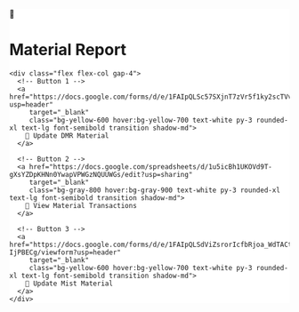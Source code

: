 <!DOCTYPE html>
<html lang="en">
<head>
  <meta charset="UTF-8" />
  <meta name="viewport" content="width=device-width, initial-scale=1.0" />
  <title>Material Report</title>
  <script src="https://cdn.tailwindcss.com"></script>
  <style>
    body {
      background-image: url('https://images.unsplash.com/photo-1581091012184-7a0e6c16dfec'); /* Optional background */
      background-size: cover;
      background-position: center;
    }
    .bg-overlay {
      background-color: rgba(255, 255, 255, 0.9);
    }
  </style>
</head>
<body class="min-h-screen flex items-center justify-center p-4">

  <div class="bg-overlay shadow-2xl rounded-2xl p-8 max-w-md w-full text-center border-4 border-yellow-500">
    <div class="text-yellow-600 text-5xl mb-2">🚧</div>
    <h1 class="text-3xl font-extrabold mb-6 text-gray-800">Material Report</h1>
    
    <div class="flex flex-col gap-4">
      <!-- Button 1 -->
      <a href="https://docs.google.com/forms/d/e/1FAIpQLSc57SXjnT7zVr5f1ky2scTVvHBB01pvFfxG153RezDfW9SqXg/viewform?usp=header" 
         target="_blank"
         class="bg-yellow-600 hover:bg-yellow-700 text-white py-3 rounded-xl text-lg font-semibold transition shadow-md">
        📝 Update DMR Material
      </a>
      
      <!-- Button 2 -->
      <a href="https://docs.google.com/spreadsheets/d/1u5icBh1UKOVd9T-gXsYZDpKHNn0YwapVPWGzNQUUWGs/edit?usp=sharing" 
         target="_blank"
         class="bg-gray-800 hover:bg-gray-900 text-white py-3 rounded-xl text-lg font-semibold transition shadow-md">
        📄 View Material Transactions
      </a>
      
      <!-- Button 3 -->
      <a href="https://docs.google.com/forms/d/e/1FAIpQLSdViZsrorIcfbRjoa_WdTACtIRrJ9w8mD5wNNXeRB-IjPBECg/viewform?usp=header" 
         target="_blank"
         class="bg-yellow-600 hover:bg-yellow-700 text-white py-3 rounded-xl text-lg font-semibold transition shadow-md">
        📝 Update Mist Material
      </a>
    </div>
  </div>
</body>
</html>
